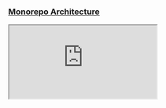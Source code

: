 
<Meta title="🏛 Architecture" />

### [Monorepo Architecture](https://arch.cuhacking.ca/#/projects/all?groupByFolder=true)
<iframe
className="mt-4 w-full h-full rounded-lg"
src="https://arch.cuhacking.ca/#/projects/all?groupByFolder=true"
allowFullScreen>
</iframe>
